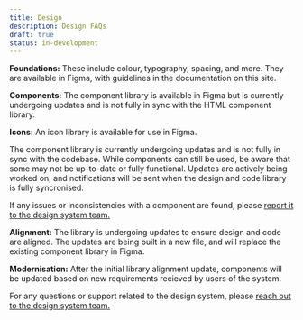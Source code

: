 ```yaml
---
title: Design
description: Design FAQs
draft: true
status: in-development
---
```


<Faqs current="design">

<Faq question="What elements of the system are available in Figma?">

**Foundations:** These include colour, typography, spacing, and more. They are available in Figma, with guidelines in the documentation on this site.

**Components:** The component library is available in Figma but is currently undergoing updates and is not fully in sync with the HTML component library.

**Icons:** An icon library is available for use in Figma.

</Faq>

<Faq question="Is the component library ready for use?">

The component library is currently undergoing updates and is not fully in sync with the codebase. While components can still be used, be aware that some may not be up-to-date or fully functional. Updates are actively being worked on, and notifications will be sent when the design and code library is fully syncronised.

</Faq>

<Faq question="What should I do if I encounter issues with a component?">

If any issues or inconsistencies with a component are found, please [report it to the design system team.](/contact/)

</Faq>

<Faq question="What updates are planned for the component library">

**Alignment:** The library is undergoing updates to ensure design and code are aligned. The updates are being built in a new file, and will replace the existing component library in Figma.

**Modernisation:** After the initial library alignment update, components will be updated based on new requirements recieved by users of the system.

</Faq>

<Faq question="Who can I contact for more information or support?">

For any questions or support related to the design system, please [reach out to the design system team.](/contact/)

</Faq>

</Faqs>
